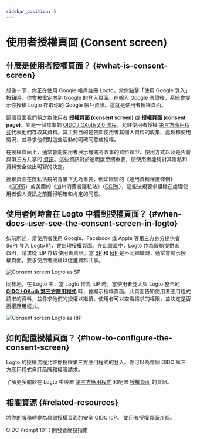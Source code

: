 ```yaml
---
sidebar_position: 5
---
```


# 使用者授權頁面 (Consent screen)

## 什麼是使用者授權頁面？ \{#what-is-consent-screen}

想像一下，你正在使用 Google 帳戶註冊 Logto。當你點擊「使用 Google 登入」按鈕時，你會被重定向到 Google 的登入頁面。在輸入 Google 憑證後，系統會提示你授權 Logto 存取你的 Google 帳戶資訊。這就是使用者授權頁面。

這個頁面我們稱之為使用者 **授權頁面 (consent screen)** 或 **授權頁面 (consent page)**。它是一個標準的 [OIDC / OAuth 2.0 流程](/integrate-logto/third-party-applications/oidc-oauth-third-party-applications)，允許使用者授權 [第三方應用程式](/integrate-logto/third-party-applications)代表他們存取其資料。其主要目的是告知使用者其個人資料的收集、處理和使用情況，並尋求他們對這些活動的明確同意或授權。

在授權頁面上，通常會向使用者展示有關將收集的資料類型、使用方式以及是否會與第三方共享的 [資訊](/integrate-logto/third-party-applications/oidc-oauth-third-party-applications/consent-screen-branding#customize-the-branding-information)。這些資訊對於透明度至關重要，使使用者能夠對其隱私和資料安全做出明智的決定。

授權頁面在隱私法規的背景下尤為重要，例如歐盟的《通用資料保護條例》（[GDPR](https://gdpr-info.eu/art-4-gdpr/)）或美國的《加州消費者隱私法》（[CCPA](https://oag.ca.gov/privacy/ccpa)），這些法規要求組織在處理使用者個人資訊之前獲得明確和肯定的同意。

## 使用者何時會在 Logto 中看到授權頁面？ \{#when-does-user-see-the-consent-screen-in-logto}

如前所述，當使用者使用 Google、Facebook 或 Apple 等第三方身分提供者 (IdP) 登入 Logto 時，會出現授權頁面。在此設置中，Logto 作為服務提供者 (SP)，請求從 IdP 存取使用者資訊。當 [SP](https://auth.wiki/service-provider) 和 [IdP](https://auth.wiki/identity-provider) 是不同組織時，通常會顯示授權頁面，要求使用者授權以促進資料共享。

<img src="/img/assets/consent-screen-logto-as-sp.png" alt="Consent screen Logto as SP" />

同樣地，在 Logto 中，當 Logto 作為 IdP 時，當使用者登入與 Logto 整合的 [**OIDC / OAuth 第三方應用程式**](/integrate-logto/third-party-applications/oidc-oauth-third-party-applications) 時，會顯示授權頁面。此頁面告知使用者應用程式請求的資料，並尋求他們的授權以繼續。使用者可以查看請求的權限，並決定是否授權應用程式。

<img src="/img/assets/consent-screen-logto-as-idp.png" alt="Consent screen Logto as IdP" />

## 如何配置授權頁面？ \{#how-to-configure-the-consent-screen}

Logto 的授權流程允許你授權第三方應用程式的登入。你可以為每個 OIDC 第三方應用程式自訂品牌和權限請求。

了解更多關於在 Logto 中設置 [第三方應用程式](/integrate-logto/third-party-applications/) 和配置 [授權頁面](/integrate-logto/third-party-applications/oidc-oauth-third-party-applications/consent-screen-branding/) 的資訊。

## 相關資源 \{#related-resources}

<Url href="https://www.youtube.com/watch?v=sW-C7SRt9OM">
  將你的服務轉變為具備授權頁面的安全 OIDC IdP。
</Url>
<Url href="https://blog.logto.io/user-consent-screen">使用者授權頁面介紹。</Url>

<Url href="https://blog.logto.io/introducing-oidc-prompt">OIDC Prompt 101：開發者簡易指南</Url>

